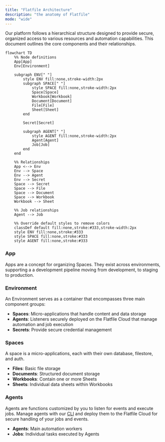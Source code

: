 ```yaml
---
title: "Flatfile Architecture"
description: "the anatomy of Flatfile"
mode: "wide"
---
```


Our platform follows a hierarchical structure designed to provide secure, organized access to various resources and automation capabilities. This document outlines the core components and their relationships.

```mermaid
flowchart TD
    %% Node definitions
    App[App]
    Env[Environment]

    subgraph ENV[" "]
        style ENV fill:none,stroke-width:2px
        subgraph SPACE[" "]
            style SPACE fill:none,stroke-width:2px
            Space[Space]
            Workbook[Workbook]
            Document[Document]
            File[File]
            Sheet[Sheet]
        end

        Secret[Secret]

        subgraph AGENT[" "]
            style AGENT fill:none,stroke-width:2px
            Agent[Agent]
            Job[Job]
        end
    end

    %% Relationships
    App <--> Env
    Env --> Space
    Env --> Agent
    Env --> Secret
    Space --> Secret
    Space --> File
    Space --> Document
    Space --> Workbook
    Workbook --> Sheet

    %% Job relationships
    Agent --> Job

    %% Override default styles to remove colors
    classDef default fill:none,stroke:#333,stroke-width:2px
    style ENV fill:none,stroke:#333
    style SPACE fill:none,stroke:#333
    style AGENT fill:none,stroke:#333
```

### App

Apps are a concept for organizing Spaces. They exist across environments, supporting a a development pipeline moving from development, to staging to production.

### Environment
An Environment serves as a container that encompasses three main component groups:

- **Spaces**: Micro-applications that handle content and data storage
- **Agents**: Listeners securely deployed on the Flatfile Cloud that manage automation and job execution
- **Secrets**: Provide secure credential management

### Spaces
A space is a micro-applications, each with their own database, filestore, and auth.

- **Files**: Basic file storage
- **Documents**: Structured document storage
- **Workbooks**: Contain one or more Sheets
- **Sheets**: Individual data sheets within Workbooks

### Agents
Agents are functions customized by you to listen for events and execute jobs. Manage agents with our [CLI](/documentation/core-libraries/cli) and deploy them to the Flatfile Cloud for secure handling of your jobs and events.

- **Agents**: Main automation workers
- **Jobs**: Individual tasks executed by Agents
